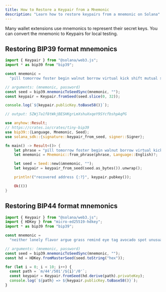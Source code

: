```yaml
---
title: How to Restore a Keypair from a Mnemonic
description: "Learn how to restore keypairs from a mnemonic on Solana"
---
```


Many wallet extensions use mnemonics to represent their secret keys. You can
convert the mnemonic to Keypairs for local testing.

## Restoring BIP39 format mnemonics

<CodeTabs >

```typescript !! title="Typescript"
import { Keypair } from "@solana/web3.js";
import * as bip39 from "bip39";

const mnemonic =
  "pill tomorrow foster begin walnut borrow virtual kick shift mutual shoe scatter";

// arguments: (mnemonic, password)
const seed = bip39.mnemonicToSeedSync(mnemonic, "");
const keypair = Keypair.fromSeed(seed.slice(0, 32));

console.log(`${keypair.publicKey.toBase58()}`);

// output: 5ZWj7a1f8tWkjBESHKgrLmXshuXxqeY9SYcfbshpAqPG
```

```rust !! title="Rust"
use anyhow::Result;
// https://crates.io/crates/tiny-bip39
use bip39::{Language, Mnemonic, Seed};
use solana_sdk::{signature::keypair_from_seed, signer::Signer};

fn main() -> Result<()> {
    let phrase = "pill tomorrow foster begin walnut borrow virtual kick shift mutual shoe scatter";
    let mnemonic = Mnemonic::from_phrase(phrase, Language::English)?;

    let seed = Seed::new(&mnemonic, "");
    let keypair = keypair_from_seed(seed.as_bytes()).unwrap();

    println!("recovered address {:?}", keypair.pubkey());

    Ok(())
}
```

</CodeTabs>

## Restoring BIP44 format mnemonics

<CodeTabs >

```typescript !! title="restore-bip44-mnemonic.ts"
import { Keypair } from "@solana/web3.js";
import { HDKey } from "micro-ed25519-hdkey";
import * as bip39 from "bip39";

const mnemonic =
  "neither lonely flavor argue grass remind eye tag avocado spot unusual intact";

// arguments: (mnemonic, password)
const seed = bip39.mnemonicToSeedSync(mnemonic, "");
const hd = HDKey.fromMasterSeed(seed.toString("hex"));

for (let i = 0; i < 10; i++) {
  const path = `m/44'/501'/${i}'/0'`;
  const keypair = Keypair.fromSeed(hd.derive(path).privateKey);
  console.log(`${path} => ${keypair.publicKey.toBase58()}`);
}
```

</CodeTabs>

